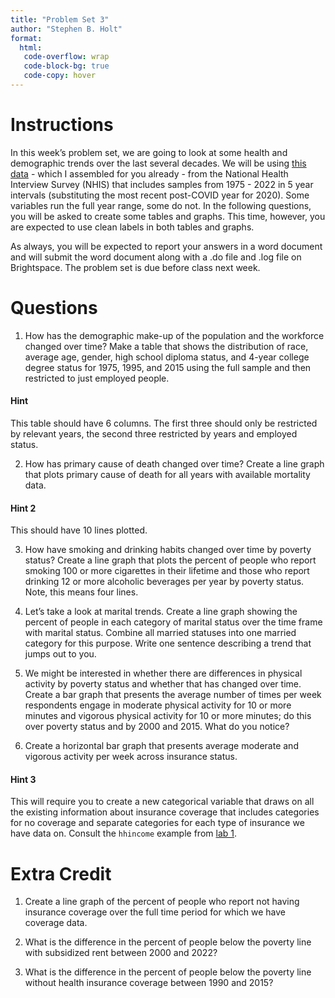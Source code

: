 ```yaml
---
title: "Problem Set 3"
author: "Stephen B. Holt"
format:
  html:
   code-overflow: wrap
   code-block-bg: true
   code-copy: hover
---
```


# Instructions
In this week's problem set, we are going to look at some health and demographic trends over the last several decades. We will be using [this data](https://www.dropbox.com/scl/fo/0ieek8z5htgf0j9lt8sug/AGfghi4Q97EzlGK0GUAtf34?rlkey=57eewvxe99rtpilbv6duftfik&st=lriczoh7&dl=0) - which I assembled for you already - from the National Health Interview Survey (NHIS) that includes samples from 1975 - 2022 in 5 year intervals (substituting the most recent post-COVID year for 2020). Some variables run the full year range, some do not. In the following questions, you will be asked to create some tables and graphs. This time, however, you are expected to use clean labels in both tables and graphs.

As always, you will be expected to report your answers in a word document and will submit the word document along with a .do file and .log file on Brightspace. The problem set is due before class next week.

# Questions

1. How has the demographic make-up of the population and the workforce changed over time? Make a table that shows the distribution of race, average age, gender, high school diploma status, and 4-year college degree status for 1975, 1995, and 2015 using the full sample and then restricted to just employed people.

::: callout-tip
#### Hint
This table should have 6 columns. The first three should only be restricted by relevant years, the second three restricted by years and employed status.
:::

2. How has primary cause of death changed over time? Create a line graph that plots primary cause of death for all years with available mortality data. 

::: callout-tip
#### Hint 2
This should have 10 lines plotted.
:::

3. How have smoking and drinking habits changed over time by poverty status? Create a line graph that plots the percent of people who report smoking 100 or more cigarettes in their lifetime and those who report drinking 12 or more alcoholic beverages per year by poverty status. Note, this means four lines.

4. Let's take a look at marital trends. Create a line graph showing the percent of people in each category of marital status over the time frame with marital status. Combine all married statuses into one married category for this purpose. Write one sentence describing a trend that jumps out to you.

5. We might be interested in whether there are differences in physical activity by poverty status and whether that has changed over time. Create a bar graph that presents the average number of times per week respondents engage in moderate physical activity for 10 or more minutes and vigorous physical activity for 10 or more minutes; do this over poverty status and by 2000 and 2015. What do you notice?

6. Create a horizontal bar graph that presents average moderate and vigorous activity per week across insurance status.

::: callout-tip
#### Hint 3
This will require you to create a new categorical variable that draws on all the existing information about insurance coverage that includes categories for no coverage and separate categories for each type of insurance we have data on. Consult the `hhincome` example from [lab 1](https://stevebholt.github.io/rpad504/lab1.html#commands-in-stata).
:::

# Extra Credit
1. Create a line graph of the percent of people who report not having insurance coverage over the full time period for which we have coverage data.

2. What is the difference in the percent of people below the poverty line with subsidized rent between 2000 and 2022?

3. What is the difference in the percent of people below the poverty line without health insurance coverage between 1990 and 2015?